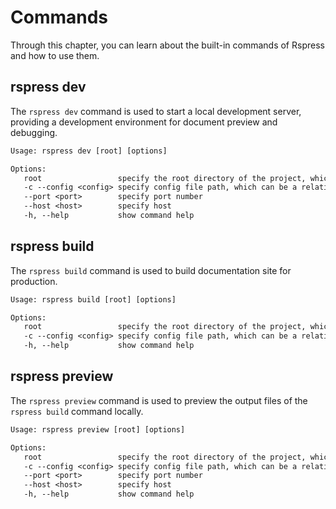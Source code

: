 # Commands

Through this chapter, you can learn about the built-in commands of Rspress and how to use them.

## rspress dev

The `rspress dev` command is used to start a local development server, providing a development environment for document preview and debugging.

```txt
Usage: rspress dev [root] [options]

Options:
   root                 specify the root directory of the project, which is `docs` in current directory by default, Optional
   -c --config <config> specify config file path, which can be a relative path or an absolute path
   --port <port>        specify port number
   --host <host>        specify host
   -h, --help           show command help
```

## rspress build

The `rspress build` command is used to build documentation site for production.

```txt
Usage: rspress build [root] [options]

Options:
   root                 specify the root directory of the project, which is `docs` in current directory by default, Optional
   -c --config <config> specify config file path, which can be a relative path or an absolute path
   -h, --help           show command help
```

## rspress preview

The `rspress preview` command is used to preview the output files of the `rspress build` command locally.

```txt
Usage: rspress preview [root] [options]

Options:
   root                 specify the root directory of the project, which is `docs` in current directory by default, Optional
   -c --config <config> specify config file path, which can be a relative path or an absolute path
   --port <port>        specify port number
   --host <host>        specify host
   -h, --help           show command help
```
